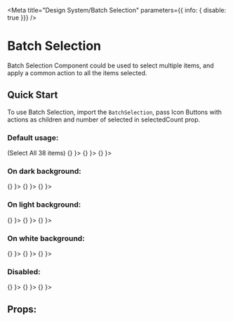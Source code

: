 
<Meta
  title="Design System/Batch Selection" 
  parameters={{ info: { disable: true }}}
/>

# Batch Selection

Batch Selection Component could be used to select multiple items, and apply a common action to all the items selected.

## Quick Start

To use Batch Selection, import the `BatchSelection`, pass Icon Buttons with actions as children and number of selected in selectedCount prop.

### Default usage:

<Preview>
  <Story name="default">
    <BatchSelection selectedCount={0}>
      <span style={{ paddingRight: '5px' }}>(<Link>Select All 38 items</Link>)</span>
      <IconButton onAction={ () => {} }><Icon type='csv' /></IconButton>
      <IconButton onAction={ () => {} }><Icon type='bin' /></IconButton>
      <IconButton onAction={ () => {} }><Icon type='pdf' /></IconButton>
    </BatchSelection>
  </Story>
</Preview>

### On dark background:

<Preview>
  <Story name="dark">
    <BatchSelection selectedCount={1} colorTheme='dark'>
      <IconButton onAction={ () => {} }><Icon type='csv' /></IconButton>
      <IconButton onAction={ () => {} }><Icon type='bin' /></IconButton>
      <IconButton onAction={ () => {} }><Icon type='pdf' /></IconButton>
    </BatchSelection>
  </Story>
</Preview>

### On light background:

<Preview>
  <Story name="light">
    <BatchSelection selectedCount={2} colorTheme='light'>
      <IconButton onAction={ () => {} }><Icon type='csv' /></IconButton>
      <IconButton onAction={ () => {} }><Icon type='bin' /></IconButton>
      <IconButton onAction={ () => {} }><Icon type='pdf' /></IconButton>
    </BatchSelection>
  </Story>
</Preview>

### On white background:

<Preview>
  <Story name="white">
    <BatchSelection selectedCount={3} colorTheme='white'>
      <IconButton onAction={ () => {} }><Icon type='csv' /></IconButton>
      <IconButton onAction={ () => {} }><Icon type='bin' /></IconButton>
      <IconButton onAction={ () => {} }><Icon type='pdf' /></IconButton>
    </BatchSelection>
  </Story>
</Preview>

### Disabled:

<Preview>
  <Story name="disabled">
    <BatchSelection selectedCount={4} disabled>
      <IconButton onAction={ () => {} }><Icon type='csv' /></IconButton>
      <IconButton onAction={ () => {} }><Icon type='bin' /></IconButton>
      <IconButton onAction={ () => {} }><Icon type='pdf' /></IconButton>
    </BatchSelection>
  </Story>
</Preview>

## Props:

<Props of={BatchSelection} />
